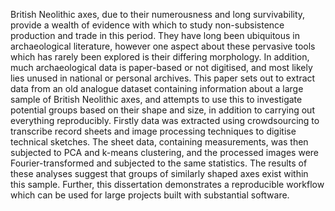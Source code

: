 British Neolithic axes, due to their numerousness and long survivability, provide a wealth of evidence with which to study non-subsistence production and trade in this period. They have long been ubiquitous in archaeological literature, however one aspect about these pervasive tools which has rarely been explored is their differing morphology. In addition, much archaeological data is paper-based or not digitised, and most likely lies unused in national or personal archives. This paper sets out to extract data from an old analogue dataset containing information about a large sample of British Neolithic axes, and attempts to use this to investigate potential groups based on their shape and size, in addition to carrying out everything reproducibly. Firstly data was extracted using crowdsourcing to transcribe record sheets and image processing techniques to digitise technical sketches. The sheet data, containing measurements, was then subjected to PCA and k-means clustering, and the processed images were Fourier-transformed and subjected to the same statistics. The results of these analyses suggest that groups of similarly shaped axes exist within this sample. Further, this dissertation demonstrates a reproducible workflow which can be used for large projects built with substantial software.
